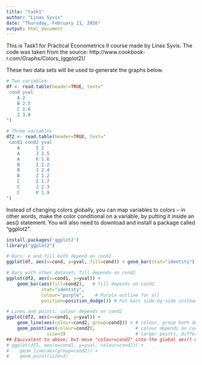 ```yaml
---
title: "task1"
author: "Linas Syvis"
date: "Thursday, February 11, 2016"
output: html_document
---
```


This is Task1 for Practical Econometrics II course made by Linas Syvis. The code was taken from the source: http://www.cookbook-r.com/Graphs/Colors_(ggplot2)/


These two data sets will be used to generate the graphs below.
```r
# Two variables
df <- read.table(header=TRUE, text="
 cond yval
    A 2
    B 2.5
    C 1.6
    Z 3.8
")

# Three variables
df2 <- read.table(header=TRUE, text="
 cond1 cond2 yval
    A      I 2
    A      J 2.5
    A      K 1.6
    B      I 2.2
    B      J 2.4
    B      Z 1.2
    C      I 1.7
    C      J 2.3
    C      K 1.9
")
```
Instead of changing colors globally, you can map variables to colors – in other words, make the color conditional on a variable, by putting it inside an aes() statement.
You will also need to download and install a package called "ggplot2".
```r
install.packages('ggplot2')
library("ggplot2")

# Bars: x and fill both depend on cond2
ggplot(df, aes(x=cond, y=yval, fill=cond)) + geom_bar(stat="identity")

# Bars with other dataset; fill depends on cond2
ggplot(df2, aes(x=cond1, y=yval)) + 
    geom_bar(aes(fill=cond2),   # fill depends on cond2
             stat="identity",
             colour="purple",    # Purple outline for all
             position=position_dodge()) # Put bars side-by-side instead of stacked

# Lines and points; colour depends on cond2
ggplot(df2, aes(x=cond1, y=yval)) + 
    geom_line(aes(colour=cond2, group=cond2)) + # colour, group both depend on cond2
    geom_point(aes(colour=cond2),               # colour depends on cond2
               size=3)                          # larger points, different shape
## Equivalent to above; but move "colour=cond2" into the global aes() mapping
# ggplot(df2, aes(x=cond1, y=yval, colour=cond2)) + 
#    geom_line(aes(group=cond2)) +
#    geom_point(size=3)
```
